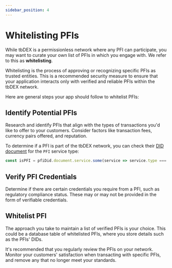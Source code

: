 ```yaml
---
sidebar_position: 4
---
```


# Whitelisting PFIs

While tbDEX is a permissionless network where any PFI can participate, you may want to curate your own list of PFIs in which you engage with. We refer to this as **whitelisting**.

Whitelisting is the process of approving or recognizing specific PFIs as trusted entities. 
This is a recommended security measure to ensure that your application interacts only with verified and reliable PFIs within the tbDEX network.


Here are general steps your app should follow to whitelist PFIs:

## Identify Potential PFIs
Research and identify PFIs that align with the types of transactions you'd like to offer to your customers.
Consider factors like transaction fees, currency pairs offered, and reputation.

To determine if a PFI is part of the tbDEX network, you can check their [DID document](/docs/web5/learn/did_document) for the `PFI` service type:

```js
const isPFI = pfiDid.document.service.some(service => service.type === 'PFI');
```


## Verify PFI Credentials
Determine if there are certain credentials you require from a PFI, such as regulatory compliance status. 
These may or may not be provided in the form of verifiable credentials.

## Whitelist PFI
The approach you take to maintain a list of verified PFIs is your choice. 
This could be a database table of whitelisted PFIs, where you store details such as the PFIs' DIDs.

It's recommended that you regularly review the PFIs on your network.
Monitor your customers' satisfaction when transacting with specific PFIs, and remove any that no longer meet your standards.